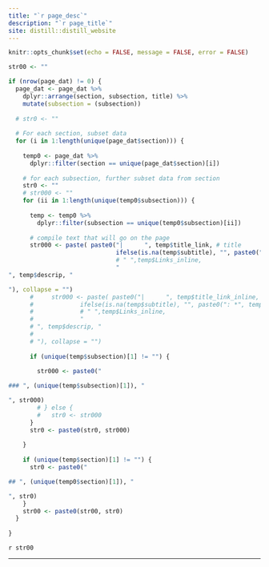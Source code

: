 ```yaml
---
title: "`r page_desc`"
description: "`r page_title`"
site: distill::distill_website
---
```


```r
knitr::opts_chunk$set(echo = FALSE, message = FALSE, error = FALSE)
```


```r
str00 <- ""

if (nrow(page_dat) != 0) {
  page_dat <- page_dat %>% 
    dplyr::arrange(section, subsection, title) %>%
    mutate(subsection = (subsection))
  
  # str0 <- ""
  
  # For each section, subset data
  for (i in 1:length(unique(page_dat$section))) {
    
    temp0 <- page_dat %>% 
      dplyr::filter(section == unique(page_dat$section)[i])
    
    # for each subsection, further subset data from section
    str0 <- ""
    # str000 <- ""
    for (ii in 1:length(unique(temp0$subsection))) {
      
      temp <- temp0 %>% 
        dplyr::filter(subsection == unique(temp0$subsection)[ii])
      
      # compile text that will go on the page
      str000 <- paste( paste0("|      ", temp$title_link, # title
                              ifelse(is.na(temp$subtitle), "", paste0(": *", temp$subtitle, "*")), # subtitle
                              # " ",temp$Links_inline,
                              "
", temp$descrip, "

"), collapse = "")
      #     str000 <- paste( paste0("|      ", temp$title_link_inline, # title
      #             ifelse(is.na(temp$subtitle), "", paste0(": *", temp$subtitle, "*")), # subtitle
      #             # " ",temp$Links_inline,
      #             "
      # ", temp$descrip, "
      # 
      # "), collapse = "")
      
      if (unique(temp$subsection)[1] != "") {
        
        str000 <- paste0("

### ", (unique(temp$subsection)[1]), "

", str000)
        # } else {
        #   str0 <- str000
      }
      str0 <- paste0(str0, str000)
      
    }
    
    if (unique(temp$section)[1] != "") {
      str0 <- paste0("

## ", (unique(temp0$section)[1]), "

", str0)
    }
    str00 <- paste0(str00, str0)
  }
  
}
```

`r str00 `

```{=html}
<script>
function myFunction() {
var input, filter, table, tr, td, i, txtValue;
input = document.getElementById("myInput");
filter = input.value.toUpperCase();
table = document.getElementById("myTable");
tr = table.getElementsByTagName("tr");
for (i = 0; i < tr.length; i++) {
td = tr[i].getElementsByTagName("td")[1];
if (td) {
txtValue = td.textContent || td.innerText;
if (txtValue.toUpperCase().indexOf(filter) > -1) {
tr[i].style.display = "";
} else {
tr[i].style.display = "none";
}
}       
}
}
</script>
```


-----------------------------------
